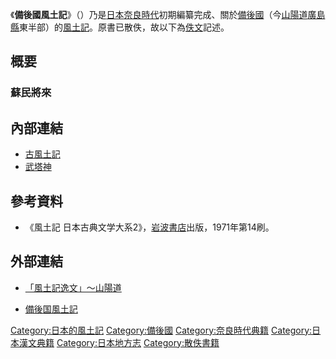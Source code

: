 《'''備後國風土記'''》（{{lang|ja|びんごのくにふどき}}）乃是[[日本|日本]][[奈良時代|奈良時代]]初期編纂完成、關於[[備後國|備後國]]（今[[山陽道|山陽道]][[廣島縣|廣島縣]]東半部）的[[古風土記|風土記]]。原書已散佚，故以下為[[辑佚|佚文]]記述。

== 概要 ==
=== 蘇民將來 ===
{{Quotation|《備後國風土記》記述了疫隅之國社。傳說武塔神乃北海之神，欲前往南海迎娶，但途中遇到夕陽西下，遂就地求宿。武塔神遇到[[蘇民將來|蘇民將來]]（{{lang|ja|そみんしょうらい}}）、巨旦將來（{{lang|ja|こたんしょうらい}}）兄弟，富裕的弟弟巨旦將來拒絕其要求，貧窮的哥哥蘇民將來則爽快答應，並以僅有的栗飯招待他。幾年後武塔神帶著8個孩子（{{link-ja|八王子權現|八王子権現}}）回來向貧窮的蘇民將來道謝，並說：「你的子孫在家嗎？」後者答曰：「只有我的[[女兒|女兒]]和[[妻子|妻子]]在家。」武塔神告之：「將來會流行[[瘟疫|瘟疫]]，只要在腰間纏著茅草環，就能免於一死。」後來此話果真應驗，蘇民將來與其妻女躲過瘟疫之災，而富裕的巨旦將來則因此滅族。後來有一神現身說：「我是[[素戔嗚尊|速須佐雄神]]，日後遇到疫病流行只要腰間纏著茅草環即可。」
|{{link-ja|卜部兼方|卜部兼方}}《[[釋日本紀|釋日本紀]]》卷七「疫隈國社<ref>即今[[廣島縣|廣島縣]][[福山市|福山市]]新市町之{{link-ja|素盞嗚神社 (福山市新市町戶手)|素盞嗚神社 (福山市新市町戸手)|素盞嗚神社}}。</ref>」條}}

== 內部連結 ==
{{Wikisource|古風土記}}
* [[古風土記|古風土記]]
* [[武塔神|武塔神]]

== 參考資料 ==
* 《風土記 日本古典文学大系2》，[[岩波書店|岩波書店]]出版，1971年第14刷。
{{reflist}}

== 外部連結 ==
* {{ja}}[http://homepage2.nifty.com/toka3aki/geography/fudoits6.html#koku6e 「風土記逸文」～山陽道]{{dead link|date=2017年11月 |bot=InternetArchiveBot |fix-attempted=yes }}
* {{ja}}[https://web.archive.org/web/20150624112808/http://www.ibarakijinja.or.jp/hudoki.html 備後国風土記]

[[Category:日本的風土記|Category:日本的風土記]]
[[Category:備後國|Category:備後國]]
[[Category:奈良時代典籍|Category:奈良時代典籍]]
[[Category:日本漢文典籍|Category:日本漢文典籍]]
[[Category:日本地方志|Category:日本地方志]]
[[Category:散佚書籍|Category:散佚書籍]]